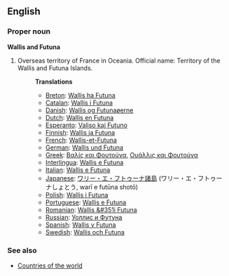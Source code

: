 ==English==

===Proper noun===
'''Wallis and Futuna'''

# Overseas territory of France in Oceania. Official name: Territory of the Wallis and Futuna Islands.
#:'''Translations'''
#:*[[Breton]]: [[Wallis ha Futuna]]
#:*[[Catalan]]: [[Wallis i Futuna]]
#:*[[Danish]]: [[Wallis og Futunaøerne]]
#:*[[Dutch]]: [[Wallis en Futuna]]
#:*[[Esperanto]]: [[Valiso kaj Futuno]]
#:*[[Finnish]]: [[Wallis ja Futuna]]
#:*[[French]]: [[Wallis-et-Futuna]]
#:*[[German]]: [[Wallis und Futuna]]
#:*[[Greek]]: [[Βαλίς και Φουτούνα]], [[Ουάλλις και Φουτούνα]]
#:*[[Interlingua]]: [[Wallis e Futuna]]
#:*[[Italian]]: [[Wallis e Futuna]]
#:*[[Japanese]]: [[ワリー・エ・フトゥーナ諸島]] (ワリー・エ・フトゥーナしょとう, warī e futūna shotō)
#:*[[Polish]]: [[Wallis i Futuna]]
#:*[[Portuguese]]: [[Wallis e Futuna]]
#:*[[Romanian]]: [[Wallis &#351i Futuna]]
#:*[[Russian]]: [[Уоллис и Футуна]]
#:*[[Spanish]]: [[Wallis y Futuna]]
#:*[[Swedish]]: [[Wallis och Futuna]]

===See also===
* [[Countries of the world]]